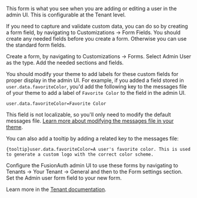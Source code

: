 
This form is what you see when you are adding or editing a user in the admin UI. This is configurable at the Tenant level.

If you need to capture and validate custom data, you can do so by creating a form field, by navigating to <Breadcrumb>Customizations -> Form Fields</Breadcrumb>. You should create any needed fields before you create a form. Otherwise you can use the standard form fields.

Create a form, by navigating to <Breadcrumb>Customizations -> Forms</Breadcrumb>. Select <InlineUIElement>Admin User</InlineUIElement> as the type. Add the needed sections and fields.

You should modify your theme to add labels for these custom fields for proper display in the admin UI. For example, if you added a field stored in `user.data.favoriteColor`, you'd add the following key to the messages file of your theme to add a label of `Favorite Color` to the field in the admin UI.

```
user.data.favoriteColor=Favorite Color
```

This field is not localizable, so you'll only need to modify the default messages file. [Learn more about modifying the messages file in your theme](/docs/customize/look-and-feel/localization#messages).

You can also add a tooltip by adding a related key to the messages file:

```
{tooltip}user.data.favoriteColor=A user's favorite color. This is used to generate a custom logo with the correct color scheme.
```

Configure the FusionAuth admin UI to use these forms by navigating to <Breadcrumb>Tenants -> Your Tenant -> General</Breadcrumb> and then to the <Breadcrumb>Form settings</Breadcrumb> section. Set the <InlineField>Admin user form</InlineField> field to your new form.

Learn more in the [Tenant documentation](/docs/get-started/core-concepts/tenants#general).
